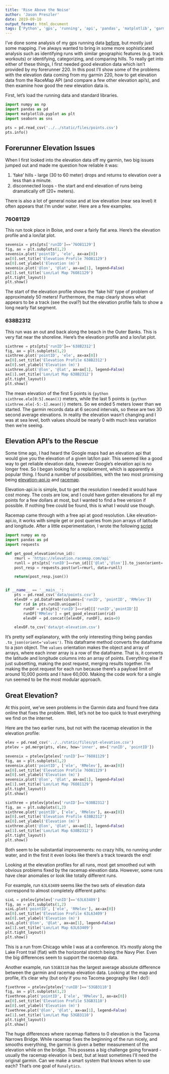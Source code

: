 ```yaml
---
title: 'Rise Above the Noise'
author: 'Jason Preszler'
date: 2019-09-18
output_format: html_document
tags: ['Python', 'gps', 'running', 'api', 'pandas', 'matplotlib', 'garmin', 'forerunner', 'runalytics']
---
```


I've done some analysis of my gps running data [before](), but mostly just some mapping. I've always wanted to bring in some more sophisticated analysis such as identifying runs with similar geographic features (e.g. track workouts) or identifying, categorizing, and comparing hills. To really get into either of these things, I first needed good elevation data which isn't provided by my forerunner 220. In this post I'll show some of the problems with the elevation data coming from my garmin 220, how to get elevation data from the RaceMap API (and compare a few other elevation api's), and then examine how good the new elevation data is.

First, let's load the running data and standard libraries.
```python
import numpy as np
import pandas as pd
import matplotlib.pyplot as plt
import seaborn as sns

pts = pd.read_csv('../../static/files/points.csv')
pts.info()
```

## Forerunner Elevation Issues

When I first looked into the elevation data off my garmin, two big issues jumped out and made me question how reliable it was:

1) 'fake' hills - large (30 to 60 meter) drops and returns to elevation over a less than a minute.
2) disconnected loops - the start and end elevation of runs being dramatically off (20+ meters).

There is also a lot of general noise and at low elevation (near sea level) it often appears that I'm under water. Here are a few examples.

### 76O81129
This run took place in Boise, and over a fairly flat area. Here's the elevation profile and a lon/lat plot.
```python
sevensix = pts[pts['runID']=='76O81129']
fig, ax = plt.subplots(1,2)
sevensix.plot('pointID', 'ele', ax=ax[0])
ax[0].set_title('Elevation Profile 76O81129')
ax[0].set_ylabel('Elevation (m)')
sevensix.plot('@lon', '@lat', ax=ax[1], legend=False)
ax[1].set_title('Lon/Lat Map 76O81129')
plt.tight_layout()
plt.show()
```
The start of the elevation profile shows the 'fake hill' type of problem of approximately 50 meters! Furthermore, the map clearly shows what appears to be a track (see the oval?) but the elevation profile fails to show a long nearly flat segment.

### 638B2312
This run was an out and back along the beach in the Outer Banks. This is very flat near the shoreline. Here's the elevation profile and a lon/lat plot.
```python
sixthree = pts[pts['runID']=='638B2312']
fig, ax = plt.subplots(1,2)
sixthree.plot('pointID', 'ele', ax=ax[0])
ax[0].set_title('Elevation Profile 638B2312')
ax[0].set_ylabel('Elevation (m)')
sixthree.plot('@lon', '@lat', ax=ax[1], legend=False)
ax[1].set_title('Lon/Lat Map 638B2312')
plt.tight_layout()
plt.show()
```
The mean elevation of the first 5 points is `{python sixthree.ele[0:5].mean()}` meters, while the last 5 points is `{python sixthree.ele[-5:-1].mean()}` meters. So we ended 5 meters lower than we started. The garmin records data at 6 second intervals, so these are two 30 second average elevations. In reality the elevation wasn't changing and I was at sea level, both values should be nearly 0 with much less variation then we're seeing.

## Elevation API's to the Rescue

Some time ago, I had heard the Google maps had an elevation api that would give you the elevation of a given lat/lon pair. This seemed like a good way to get reliable elevation data, however Google's elevation api is no longer free. So I began looking for a replacement, which is apparently a popular thing. I found a number of possibilities, with the two most promising being [elevation-api.io](http://elevation-api.io) and [racemap](https://racemap.com).

Elevation-api.io is simple, but to get the resolution I needed it would have cost money. The costs are low, and I could have gotten elevations for all my points for a few dollars at most, but I wanted to find a free version if possible. If nothing free could be found, this is what I would use though.

Racemap came through with a free api at good resolution. Like elevation-api.io, it works with simple get or post queries from json arrays of latitude and longitude. After a little experimentation, I wrote the following [script](https://github.com/jpreszler/runalytics/blob/master/RM-elevation.py)
```python
import numpy as np
import pandas as pd
import requests

def get_good_elevation(run_id):
    rmurl = 'https://elevation.racemap.com/api'
    runll = pts[pts['runID']==run_id][['@lat','@lon']].to_json(orient='values')
    post_resp = requests.post(url=rmurl, data=runll)

    return(post_resp.json())


if __name__ == '__main__':
    pts = pd.read_csv('data/points.csv')
    elevDF = pd.DataFrame(columns=['runID', 'pointID', 'RMelev'])
    for rid in pts.runID.unique():
        runDF = pts[pts['runID']==rid][['runID','pointID']]
        runDF['RMelev'] = get_good_elevation(rid)
        elevDF = pd.concat([elevDF, runDF], axis=0)

    elevDF.to_csv('data/pt-elevation.csv')
```

It's pretty self explanatory, with the only interesting thing being pandas `.to_json(orient='values')`. This dataframe method converts the dataframe to a json object. The `values` orientation makes the object and array of arrays, where each inner array is a row of the dataframe. That is, it converts the latitude and longitude columns into an array of points. Everything else if just subsetting, making the post request, merging results together. I'm making the post request for each run because there's a payload limit of around 10,000 points and I have 60,000. Making the code work for a single run seemed to be the most modular approach.

## Great Elevation?

At this point, we've seen problems in the Garmin data and found free data online that fixes the problem. Well, let's not be too quick to trust everything we find on the internet.

Here are the two earlier runs, but not with the racemap elevation in the elevation profile:
```python
elev = pd.read_csv('../../static/files/pt-elevation.csv')
ptelev = pd.merge(pts, elev, how='inner', on=['runID', 'pointID'])

sevensix = ptelev[ptelev['runID']=='76O81129']
fig, ax = plt.subplots(1,2)
sevensix.plot('pointID', ['ele', 'RMelev'], ax=ax[0])
ax[0].set_title('Elevation Profile 76O81129')
ax[0].set_ylabel('Elevation (m)')
sevensix.plot('@lon', '@lat', ax=ax[1], legend=False)
ax[1].set_title('Lon/Lat Map 76O81129')
plt.tight_layout()
plt.show()
```

```python
sixthree = ptelev[ptelev['runID']=='638B2312']
fig, ax = plt.subplots(1,2)
sixthree.plot('pointID', ['ele', 'RMelev'], ax=ax[0])
ax[0].set_title('Elevation Profile 638B2312')
ax[0].set_ylabel('Elevation (m)')
sixthree.plot('@lon', '@lat', ax=ax[1], legend=False)
ax[1].set_title('Lon/Lat Map 638B2312')
plt.tight_layout()
plt.show()
```

Both seem to be substantial improvements: no crazy hills, no running under water, and in the first it even looks like there's a track towards the end!

Looking at the elevation profiles for all runs, most get smoothed out with obvious problems fixed by the racemap elevation data. However, some runs have clear anomalies or look like totally different runs.

For example, run `63L63409` seems like the two sets of elevation data correspond to almost completely different paths:
```python
sixL = ptelev[ptelev['runID']=='63L63409']
fig, ax = plt.subplots(1,2)
sixL.plot('pointID', ['ele', 'RMelev'], ax=ax[0])
ax[0].set_title('Elevation Profile 63L63409')
ax[0].set_ylabel('Elevation (m)')
sixL.plot('@lon', '@lat', ax=ax[1], legend=False)
ax[1].set_title('Lon/Lat Map 63L63409')
plt.tight_layout()
plt.show()
```
This is a run from Chicago while I was at a conference. It's mostly along the Lake Front trail (flat) with the horizontal stretch being the Navy Pier. Even the big differences seem to support the racemap data.

Another example, run `53GB3110` has the largest average absolute difference between the garmin and racemap elevation data. Looking at the map and profile, it's clear why (but only if you no Tacoma geography like I do!):
```python
fivethree = ptelev[ptelev['runID']=='53GB3110']
fig, ax = plt.subplots(1,2)
fivethree.plot('pointID', ['ele', 'RMelev'], ax=ax[0])
ax[0].set_title('Elevation Profile 53GB3110')
ax[0].set_ylabel('Elevation (m)')
fivethree.plot('@lon', '@lat', ax=ax[1], legend=False)
ax[1].set_title('Lon/Lat Map 53GB3110')
plt.tight_layout()
plt.show()
```
The huge differences where racemap flattens to 0 elevation is the Tacoma Narrows Bridge. While racemap fixes the beginning of the run nicely, and smooths everything, the garmin is given a better measurement of the elevation while on the bridge. This possess a big challenge going forward - usually the racemap elevation is best, but at least sometimes I'll need the original garmin. Can we make a smart system that knows when to use each? That's one goal of `Runalytics`.
